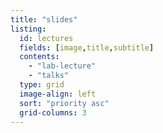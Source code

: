 ```yaml
---
title: "slides"
listing:
  id: lectures
  fields: [image,title,subtitle]
  contents: 
    - "lab-lecture"
    - "talks"
  type: grid
  image-align: left
  sort: "priority asc"
  grid-columns: 3
---
```


::: {#lectures}
:::
